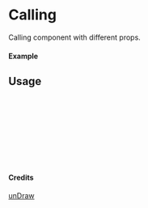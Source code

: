
<Meta of={Calling} title="unDraw/Calling" />

# Calling

Calling component with different props.

#### Example

<Canvas of={Calling.Primary} />

## Usage

```ts
import { Calling } from "yadl-ui";

const Example = () => {
  return (
      <Calling />
  );
};

export default Example;
```

#### Credits
[unDraw](https://undraw.co/illustrations)
